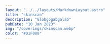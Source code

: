 ---
layout: "../../layouts/MarkdownLayout.astro"
title: "skinscan"
description: "Globgogabgalab"
pubDate: "10 Jan 2023"
img: "/coverimgs/skinscan.webp"
color: "#D1F088"
---
